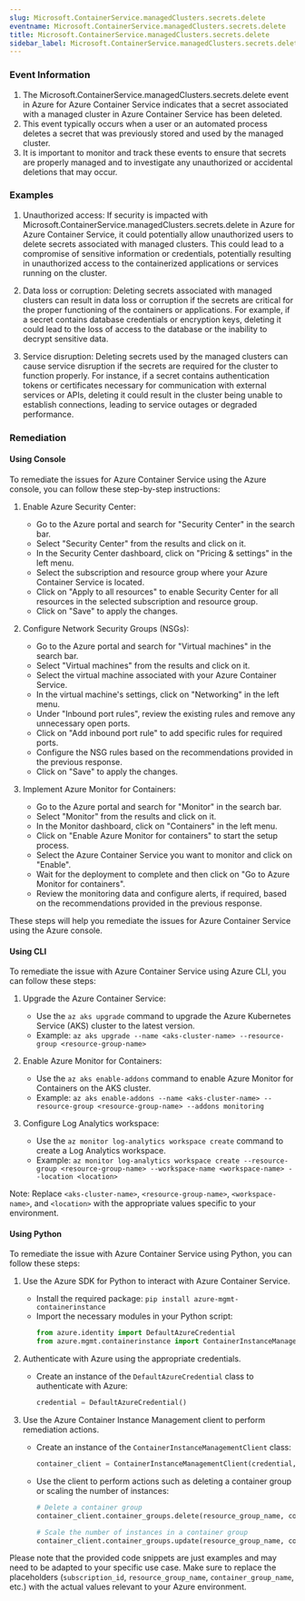 ```yaml
--- 
slug: Microsoft.ContainerService.managedClusters.secrets.delete
eventname: Microsoft.ContainerService.managedClusters.secrets.delete
title: Microsoft.ContainerService.managedClusters.secrets.delete
sidebar_label: Microsoft.ContainerService.managedClusters.secrets.delete
---
```

                       
### Event Information

1. The Microsoft.ContainerService.managedClusters.secrets.delete event in Azure for Azure Container Service indicates that a secret associated with a managed cluster in Azure Container Service has been deleted.
2. This event typically occurs when a user or an automated process deletes a secret that was previously stored and used by the managed cluster.
3. It is important to monitor and track these events to ensure that secrets are properly managed and to investigate any unauthorized or accidental deletions that may occur.


### Examples

1. Unauthorized access: If security is impacted with Microsoft.ContainerService.managedClusters.secrets.delete in Azure for Azure Container Service, it could potentially allow unauthorized users to delete secrets associated with managed clusters. This could lead to a compromise of sensitive information or credentials, potentially resulting in unauthorized access to the containerized applications or services running on the cluster.

2. Data loss or corruption: Deleting secrets associated with managed clusters can result in data loss or corruption if the secrets are critical for the proper functioning of the containers or applications. For example, if a secret contains database credentials or encryption keys, deleting it could lead to the loss of access to the database or the inability to decrypt sensitive data.

3. Service disruption: Deleting secrets used by the managed clusters can cause service disruption if the secrets are required for the cluster to function properly. For instance, if a secret contains authentication tokens or certificates necessary for communication with external services or APIs, deleting it could result in the cluster being unable to establish connections, leading to service outages or degraded performance.

### Remediation

#### Using Console

To remediate the issues for Azure Container Service using the Azure console, you can follow these step-by-step instructions:

1. Enable Azure Security Center:
   - Go to the Azure portal and search for "Security Center" in the search bar.
   - Select "Security Center" from the results and click on it.
   - In the Security Center dashboard, click on "Pricing & settings" in the left menu.
   - Select the subscription and resource group where your Azure Container Service is located.
   - Click on "Apply to all resources" to enable Security Center for all resources in the selected subscription and resource group.
   - Click on "Save" to apply the changes.

2. Configure Network Security Groups (NSGs):
   - Go to the Azure portal and search for "Virtual machines" in the search bar.
   - Select "Virtual machines" from the results and click on it.
   - Select the virtual machine associated with your Azure Container Service.
   - In the virtual machine's settings, click on "Networking" in the left menu.
   - Under "Inbound port rules", review the existing rules and remove any unnecessary open ports.
   - Click on "Add inbound port rule" to add specific rules for required ports.
   - Configure the NSG rules based on the recommendations provided in the previous response.
   - Click on "Save" to apply the changes.

3. Implement Azure Monitor for Containers:
   - Go to the Azure portal and search for "Monitor" in the search bar.
   - Select "Monitor" from the results and click on it.
   - In the Monitor dashboard, click on "Containers" in the left menu.
   - Click on "Enable Azure Monitor for containers" to start the setup process.
   - Select the Azure Container Service you want to monitor and click on "Enable".
   - Wait for the deployment to complete and then click on "Go to Azure Monitor for containers".
   - Review the monitoring data and configure alerts, if required, based on the recommendations provided in the previous response.

These steps will help you remediate the issues for Azure Container Service using the Azure console.

#### Using CLI

To remediate the issue with Azure Container Service using Azure CLI, you can follow these steps:

1. Upgrade the Azure Container Service: 
   - Use the `az aks upgrade` command to upgrade the Azure Kubernetes Service (AKS) cluster to the latest version.
   - Example: `az aks upgrade --name <aks-cluster-name> --resource-group <resource-group-name>`

2. Enable Azure Monitor for Containers:
   - Use the `az aks enable-addons` command to enable Azure Monitor for Containers on the AKS cluster.
   - Example: `az aks enable-addons --name <aks-cluster-name> --resource-group <resource-group-name> --addons monitoring`

3. Configure Log Analytics workspace:
   - Use the `az monitor log-analytics workspace create` command to create a Log Analytics workspace.
   - Example: `az monitor log-analytics workspace create --resource-group <resource-group-name> --workspace-name <workspace-name> --location <location>`

Note: Replace `<aks-cluster-name>`, `<resource-group-name>`, `<workspace-name>`, and `<location>` with the appropriate values specific to your environment.

#### Using Python

To remediate the issue with Azure Container Service using Python, you can follow these steps:

1. Use the Azure SDK for Python to interact with Azure Container Service.
   - Install the required package: `pip install azure-mgmt-containerinstance`
   - Import the necessary modules in your Python script: 
     ```python
     from azure.identity import DefaultAzureCredential
     from azure.mgmt.containerinstance import ContainerInstanceManagementClient
     ```

2. Authenticate with Azure using the appropriate credentials.
   - Create an instance of the `DefaultAzureCredential` class to authenticate with Azure:
     ```python
     credential = DefaultAzureCredential()
     ```

3. Use the Azure Container Instance Management client to perform remediation actions.
   - Create an instance of the `ContainerInstanceManagementClient` class:
     ```python
     container_client = ContainerInstanceManagementClient(credential, subscription_id)
     ```
   - Use the client to perform actions such as deleting a container group or scaling the number of instances:
     ```python
     # Delete a container group
     container_client.container_groups.delete(resource_group_name, container_group_name)

     # Scale the number of instances in a container group
     container_client.container_groups.update(resource_group_name, container_group_name, container_group)
     ```

Please note that the provided code snippets are just examples and may need to be adapted to your specific use case. Make sure to replace the placeholders (`subscription_id`, `resource_group_name`, `container_group_name`, etc.) with the actual values relevant to your Azure environment.


 
